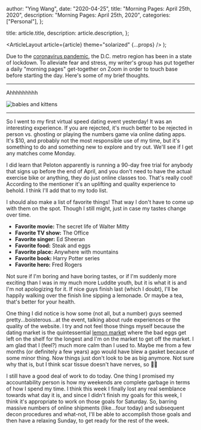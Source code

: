 
  author: "Ying Wang",
  date: "2020-04-25",
  title: "Morning Pages: April 25th, 2020",
  description: "Morning Pages: April 25th, 2020",
  categories: ["Personal"],
};

  title: article.title,
  description: article.description,
};

  <ArticleLayout article={article} theme="solarized" {...props} />
);

Due to the [coronavirus
pandemic](https://en.wikipedia.org/wiki/2019-20_coronavirus_pandemic), the D.C.
metro region has been in a state of lockdown. To alleviate fear and stress, my
writer's group has put together a daily "morning pages" get-together on Zoom in
order to touch base before starting the day. Here's some of my brief thoughts.

---

Ahhhhhhhhh

![babies and kittens](/img/posts/2020/04/25/morning_pages.jpg)

---

So I went to my first virtual speed dating event yesterday! It was an
interesting experience. If you are rejected, it's much better to be rejected in
person vs. ghosting or playing the numbers game via online dating apps. It's
$10, and probably not the most responsible use of my time, but it's something to
do and something new to explore and try out. We'll see if I get any matches come
Monday.

I did learn that Peloton apparently is running a 90-day free trial for anybody
that signs up before the end of April, and you don't need to have the actual
exercise bike or anything, they do just online classes too. That's really cool!
According to the mentioner it's an uplifting and quality experience to behold. I
think I'll add that to my todo list.

I should also make a list of favorite things! That way I don't have to come up
with them on the spot. Though I still might, just in case my tastes change over
time.

- **Favorite movie:** The secret life of Walter Mitty
- **Favorite TV show:** The Office
- **Favorite singer:** Ed Sheeran
- **Favorite food:** Steak and eggs
- **Favorite place:** Anywhere with mountains
- **Favorite book:** Harry Potter series
- **Favorite hero:** Fred Rogers

Not sure if I'm boring and have boring tastes, or if I'm suddenly more exciting
than I was in my much more Luddite youth, but it is what it is and I'm not
apologizing for it. If nice guys finish last (which I doubt), I'll be happily
walking over the finish line sipping a lemonade. Or maybe a tea, that's better
for your health.

One thing I did notice is how some (not all, but a number) guys seemed
pretty...boisterous...at the event, talking about rude experiences or the
quality of the website. I try and not feel those things myself because the
dating market is the quintessential [lemon
market](https://en.wikipedia.org/wiki/The_Market_for_Lemons) where the bad eggs
get left on the shelf for the longest and I'm on the market to get off the
market. I am glad that I (feel?) much more calm than I used to. Maybe me from a
few months (or definitely a few years) ago would have blew a gasket because of
some minor thing. Now things just don't look to be as big anymore. Not sure why
that is, but I think scar tissue doesn't have nerves, so :man_shrugging:

I still have a good deal of work to do today. One thing I promised my
accountability person is how my weekends are complete garbage in terms of how I
spend my time. I think this week I finally lost any real semblance towards what
day it is, and since I didn't finish my goals for this week, I think it's
appropriate to work on those goals for Saturday. So, barring massive numbers of
online shipments (like...four today) and subsequent decon procedures and
what-not, I'll be able to accomplish those goals and then have a relaxing
Sunday, to get ready for the rest of the week.
